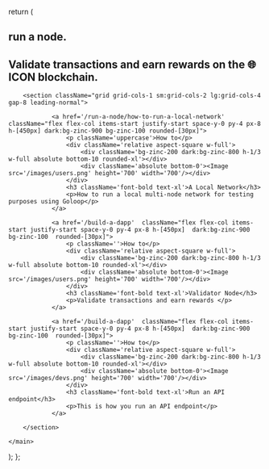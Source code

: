 
  return (
    <main className="font-montserrat leading-10 max-w-7xl mx-auto space-y-20 dark:text-zinc-300 text-zinc-700">
        <section className="pt-20 ">
            <h1 className="tracking-widest text-[36px] sm:text-[70px] lg:text-[100px] font-bold sm:leading-[70px] lg:leading-[100px] uppercase font-lemon">run a node.</h1>
            <h2 className="w-full lg:w-3/4 text-[20px] sm:text-[34px] lg:text-[34px] pt-4 leading-6 sm:leading-10">Validate transactions and earn rewards on the <span className="whitespace-nowrap font-bold">🌐 ICON blockchain.</span></h2>
        </section>
        
        <section className="grid grid-cols-1 sm:grid-cols-2 lg:grid-cols-4 gap-8 leading-normal">
           
                <a href='/run-a-node/how-to-run-a-local-network' className="flex flex-col items-start justify-start space-y-0 py-4 px-8 h-[450px] dark:bg-zinc-900 bg-zinc-100 rounded-[30px]">
                    <p className='uppercase'>How to</p>
                    <div className='relative aspect-square w-full'>   
                        <div className='bg-zinc-200 dark:bg-zinc-800 h-1/3 w-full absolute bottom-10 rounded-xl'></div>                    
                        <div className='absolute bottom-0'><Image src='/images/users.png' height='700' width='700'/></div>                       
                    </div>
                    <h3 className='font-bold text-xl'>A Local Network</h3>
                    <p>How to run a local multi-node network for testing purposes using Goloop</p>
                </a>
           
                <a href='/build-a-dapp'  className="flex flex-col items-start justify-start space-y-0 py-4 px-8 h-[450px]  dark:bg-zinc-900 bg-zinc-100  rounded-[30px]">
                    <p className=''>How to</p>
                    <div className='relative aspect-square w-full'>   
                        <div className='bg-zinc-200 dark:bg-zinc-800 h-1/3 w-full absolute bottom-10 rounded-xl'></div>                    
                        <div className='absolute bottom-0'><Image src='/images/users.png' height='700' width='700'/></div>                       
                    </div>
                    <h3 className='font-bold text-xl'>Validator Node</h3>
                    <p>Validate transactions and earn rewards </p>
                </a>
           
                <a href='/build-a-dapp'  className="flex flex-col items-start justify-start space-y-0 py-4 px-8 h-[450px]  dark:bg-zinc-900 bg-zinc-100  rounded-[30px]">
                    <p className=''>How to</p>
                    <div className='relative aspect-square w-full'>   
                        <div className='bg-zinc-200 dark:bg-zinc-800 h-1/3 w-full absolute bottom-10 rounded-xl'></div>                    
                        <div className='absolute bottom-0'><Image src='/images/devs.png' height='700' width='700'/></div>                       
                    </div>
                    <h3 className='font-bold text-xl'>Run an API endpoint</h3>
                    <p>This is how you run an API endpoint</p>
                </a>
                        
        </section>

    </main>
  );
};




